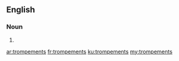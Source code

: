 ==English==

===Noun===
{{head|en|plural}}

# {{plural of|trompement|lang=en|nocat=1}}

[[ar:trompements]]
[[fr:trompements]]
[[ku:trompements]]
[[my:trompements]]